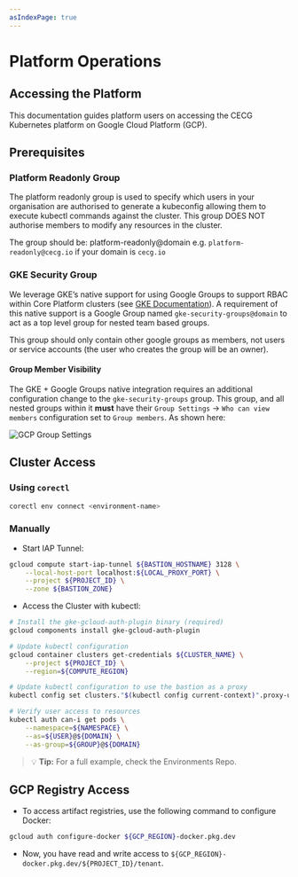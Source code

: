 ```yaml
---
asIndexPage: true
---
```


# Platform Operations

## Accessing the Platform

This documentation guides platform users on accessing the CECG Kubernetes platform on Google Cloud Platform (GCP).

## Prerequisites

### Platform Readonly Group

The platform readonly group is used to specify which users in your organisation are authorised to generate a kubeconfig allowing them to execute kubectl commands against the cluster. This group DOES NOT authorise members to modify any resources in the cluster.

The group should be: platform-readonly@domain e.g. `platform-readonly@cecg.io` if your domain is `cecg.io`

### GKE Security Group

We leverage GKE’s native support for using Google Groups to support RBAC within Core Platform clusters (see [GKE Documentation](https://cloud.google.com/kubernetes-engine/docs/how-to/google-groups-rbac#console)). A requirement of this native support is a Google Group named `gke-security-groups@domain` to act as a top level group for nested team based groups.

This group should only contain other google groups as members, not users or service accounts (the user who creates the group will be an owner).

#### Group Member Visibility

The GKE + Google Groups native integration requires an additional configuration change to the `gke-security-groups` group. This group, and all nested groups within it **must** have their `Group Settings` -> `Who can view members` configuration set to `Group members`. As shown here:

![GCP Group Settings](/images/connected-kubernetes/gcp-group-settings.png)

## Cluster Access

### Using `corectl`

```bash
corectl env connect <environment-name>
```

### Manually

- Start IAP Tunnel:

```bash
gcloud compute start-iap-tunnel ${BASTION_HOSTNAME} 3128 \
    --local-host-port localhost:${LOCAL_PROXY_PORT} \
    --project ${PROJECT_ID} \
    --zone ${BASTION_ZONE}
```

- Access the Cluster with kubectl:

```bash
# Install the gke-gcloud-auth-plugin binary (required)
gcloud components install gke-gcloud-auth-plugin

# Update kubectl configuration
gcloud container clusters get-credentials ${CLUSTER_NAME} \
    --project ${PROJECT_ID} \
    --region=${COMPUTE_REGION}

# Update kubectl configuration to use the bastion as a proxy
kubectl config set clusters."$(kubectl config current-context)".proxy-url http://localhost:${LOCAL_PROXY_PORT}

# Verify user access to resources
kubectl auth can-i get pods \
    --namespace=${NAMESPACE} \
    --as=${USER}@${DOMAIN} \
    --as-group=${GROUP}@${DOMAIN}
```

> :bulb: **Tip:** For a full example, check the Environments Repo.

## GCP Registry Access

- To access artifact registries, use the following command to configure Docker:

```bash
gcloud auth configure-docker ${GCP_REGION}-docker.pkg.dev
```

- Now, you have read and write access to `${GCP_REGION}-docker.pkg.dev/${PROJECT_ID}/tenant`.

